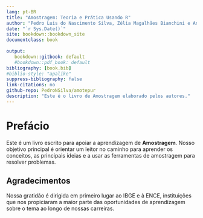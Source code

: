 ---
lang: pt-BR
title: "Amostragem: Teoria e Prática Usando R"
author: "Pedro Luis do Nascimento Silva, Zélia Magalhães Bianchini e Antonio José Ribeiro Dias"
date: "`r Sys.Date()`"
site: bookdown::bookdown_site
documentclass: book
  
output:
   bookdown::gitbook: default
   #bookdown::pdf_book: default
bibliography: [book.bib]
#biblio-style: "apalike"
suppress-bibliography: false
link-citations: no
github-repo: PedroNSilva/amotepur
description: "Este é o livro de Amostragem elaborado pelos autores."
---

# Prefácio {-}

Este é um livro escrito para apoiar a aprendizagem de **Amostragem**. Nosso objetivo principal é orientar um leitor no caminho para aprender os conceitos, as principais ideias e a usar as ferramentas de amostragem para resolver problemas.


## Agradecimentos {-}

Nossa gratidão é dirigida em primeiro lugar ao IBGE e à ENCE, instituições que nos propiciaram a maior parte das oportunidades de aprendizagem sobre o tema ao longo de nossas carreiras.


